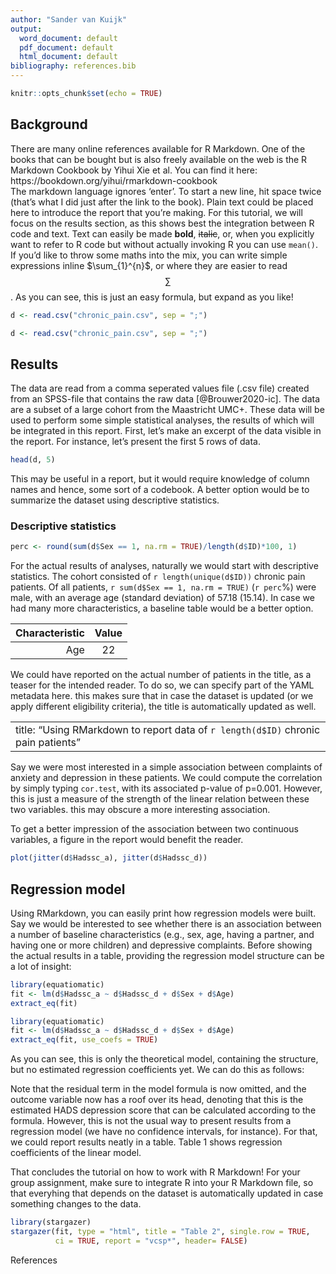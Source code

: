 ```yaml
---
author: "Sander van Kuijk"
output:
  word_document: default
  pdf_document: default
  html_document: default
bibliography: references.bib
---
```


```r
knitr::opts_chunk$set(echo = TRUE)
```

## Background

There are many online references available for R Markdown. One of the books that can be bought but is also freely available on the web is the R Markdown Cookbook by Yihui Xie et al. You can find it here: https://bookdown.org/yihui/rmarkdown-cookbook  
The markdown language ignores 'enter'. To start a new line, hit space twice (that's what I did just after the link to the book). Plain text could be placed here to introduce the report that you're making. For this tutorial, we will focus on the results section, as this shows best the integration between R code and text. Text can easily be made __bold__, ~~italic~~, or, when you explicitly want to refer to R code but without actually invoking R you can use `mean()`. If you'd like to throw some maths into the mix, you can write simple expressions inline $\sum_{1}^{n}$, or where they are easier to read $$\sum$$. As you can see, this is just an easy formula, but expand as you like!

```r
d <- read.csv("chronic_pain.csv", sep = ";")
```

```r
d <- read.csv("chronic_pain.csv", sep = ";")
```


## Results

The data are read from a comma seperated values file (.csv file) created from an SPSS-file that contains the raw data [@Brouwer2020-ic]. The data are a subset of a large cohort from the Maastricht UMC+. These data will be used to perform some simple statistical analyses, the results of which will be integrated in this report. First, let's make an excerpt of the data visible in the report. For instance, let's present the first 5 rows of data.

```r
head(d, 5)
```

This may be useful in a report, but it would require knowledge of column names and hence, some sort of a codebook. A better option would be to summarize the dataset using descriptive statistics.

### Descriptive statistics
```r
perc <- round(sum(d$Sex == 1, na.rm = TRUE)/length(d$ID)*100, 1)
```
For the actual results of analyses, naturally we would start with descriptive statistics. The cohort consisted of `r length(unique(d$ID))` chronic pain patients.  Of all patients, `r sum(d$Sex == 1, na.rm = TRUE)` (`r perc`%) were male, with an average age (standard deviation) of 57.18 (15.14). In case we had many more characteristics, a baseline table would be a better option.

| Characteristic | Value |
|---------------:|:-----:|
| Age            |    22 |

We could have reported on the actual number of patients in the title, as a teaser for the intended reader. To do so, we can specify part of the YAML metadata here. this makes sure that in case the dataset is updated (or we apply different eligibility criteria), the title is automatically updated as well.

---
title: "Using RMarkdown to report data of `r length(d$ID)` chronic pain patients"
---

Say we were most interested in a simple association between complaints of anxiety and depression in these patients. We could compute the correlation by simply typing `cor.test`, with its associated p-value of p=0.001. However, this is just a measure of the strength of the linear relation between these two variables. this may obscure a more interesting association.

To get a better impression of the association between two continuous variables, a figure in the report would benefit the reader.

```r
plot(jitter(d$Hadssc_a), jitter(d$Hadssc_d))
```


## Regression model

Using RMarkdown, you can easily print how regression models were built. Say we would be interested to see whether there is an association between a number of baseline characteristics (e.g., sex, age, having a partner, and having one or more children) and depressive complaints. Before showing the actual results in a table, providing the regression model structure can be a lot of insight:

```r
library(equatiomatic)
fit <- lm(d$Hadssc_a ~ d$Hadssc_d + d$Sex + d$Age)
extract_eq(fit)
```

```r
library(equatiomatic)
fit <- lm(d$Hadssc_a ~ d$Hadssc_d + d$Sex + d$Age)
extract_eq(fit, use_coefs = TRUE)
```

As you can see, this is only the theoretical model, containing the structure, but no estimated regression coefficients yet. We can do this as follows:

Note that the residual term in the model formula is now omitted, and the outcome variable now has a roof over its head, denoting that this is the estimated HADS depression score that can be calculated according to the formula. However, this is not the usual way to present results from a regression model (we have no confidence intervals, for instance). For that, we could report results neatly in a table. Table 1 shows regression coefficients of the linear model.

That concludes the tutorial on how to work with R Markdown! For your group assignment, make sure to integrate R into your R Markdown file, so that everyhing that depends on the dataset is automatically updated in case something changes to the data.

```r
library(stargazer)
stargazer(fit, type = "html", title = "Table 2", single.row = TRUE,
          ci = TRUE, report = "vcsp*", header= FALSE)
```

References
